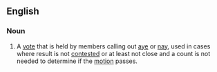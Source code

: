 ==English==

===Noun===
{{en-noun}}

# A [[vote]] that is held by members calling out [[aye]] or [[nay]], used in cases where result is not [[contested]] or at least not close and a count is not needed to determine if the [[motion]] passes.